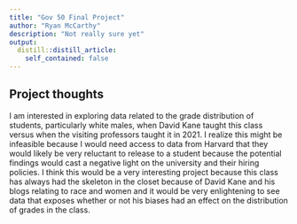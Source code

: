 ```yaml
---
title: "Gov 50 Final Project"
author: "Ryan McCarthy"
description: "Not really sure yet"
output:
  distill::distill_article:
    self_contained: false
---
```




## Project thoughts

I am interested in exploring data related to the grade distribution of students, particularly white males, when David Kane taught this class versus when the visiting professors taught it in 2021.  I realize this might be infeasible because I would need access to data from Harvard that they would likely be very reluctant to release to a student because the potential findings would cast a negative light on the university and their hiring policies.  I think this would be a very interesting project because this class has always had the skeleton in the closet because of David Kane and his blogs relating to race and women and it would be very enlightening to see data that exposes whether or not his biases had an effect on the distribution of grades in the class.  